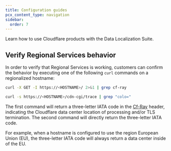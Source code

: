 ```yaml
---
title: Configuration guides
pcx_content_type: navigation
sidebar:
  order: 7
---
```



Learn how to use Cloudflare products with the Data Localization Suite.

<DirectoryListing />

## Verify Regional Services behavior

In order to verify that Regional Services is working, customers can confirm the behavior by executing one of the following `curl` commands on a regionalized hostname:

```bash
curl -X GET -I https://<HOSTNAME>/ 2>&1 | grep cf-ray
```

```bash
curl -s https://<HOSTNAME>/cdn-cgi/trace | grep "colo="
```

The first command will return a three-letter IATA code in the [Cf-Ray](/fundamentals/reference/http-headers/#cf-ray) header, indicating the Cloudflare data center location of processing and/or TLS termination. The second command will directly return the three-letter IATA code.

For example, when a hostname is configured to use the region European Union (EU), the three-letter IATA code will always return a data center inside of the EU.
